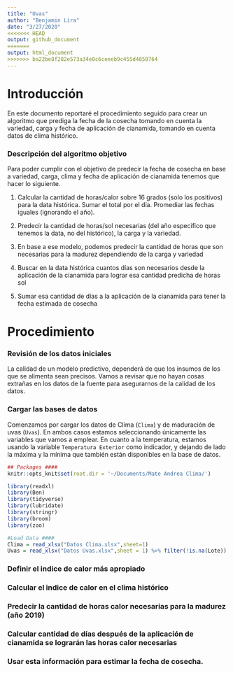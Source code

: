 ```yaml
---
title: "Uvas"
author: "Benjamin Lira"
date: "3/27/2020"
<<<<<<< HEAD
output: github_document
=======
output: html_document
>>>>>>> ba22be8f282e573a34e0c6ceeeb9c455d4850764
---
```

# Introducción
En este documento reportaré el procedimiento seguido para crear un algoritmo que prediga la fecha de la cosecha tomando en cuenta la variedad, carga y fecha de aplicación de cianamida, tomando en cuenta datos de clima histórico.


### Descripción del algoritmo objetivo

Para poder cumplir con el objetivo de predecir la fecha de cosecha en base a variedad, carga, clima y fecha de aplicación de cianamida tenemos que hacer lo siguiente.

1. Calcular la cantidad de horas/calor sobre 16 grados (solo los positivos) para la data histórica. Sumar el total por el día. Promediar las fechas iguales (ignorando el año).

2. Predecir la cantidad de horas/sol necesarias (del año específico que tenemos la data, no del histórico), la carga y la variedad.

3. En base a ese modelo, podemos predecir la cantidad de horas que son necesarias para la madurez dependiendo de la carga y variedad

4. Buscar en la data histórica cuantos días son necesarios desde la aplicación de la cianamida para lograr esa cantidad predicha de horas sol

5. Sumar esa cantidad de días a la aplicación de la cianamida para tener la fecha estimada de cosecha

# Procedimiento
### Revisión de los datos iniciales
La calidad de un modelo predictivo, dependerá de que los insumos de los que se alimenta sean precisos. Vamos a revisar que no hayan cosas extrañas en los datos de la fuente para asegurarnos de la calidad de los datos.

### Cargar las bases de datos
Comenzamos por cargar los datos de Clima (`Clima`) y de maduración de uvas (`Uvas`). En ambos casos estamos seleccionando únicamente las variables que vamos a emplear. En cuanto a la temperatura, estamos usando la variable `Temperatura Exterior` como indicador, y dejando de lado la máxima y la mínima que también están disponibles en la base de datos.

```r
## Packages ####
knitr::opts_knit$set(root.dir = '~/Documents/Mate Andrea Clima/')

library(readxl)
library(Ben)
library(tidyverse)
library(lubridate)
library(stringr)
library(broom)
library(zoo)

#Load Data ####
Clima = read_xlsx("Datos Clima.xlsx",sheet=1)
Uvas = read_xlsx("Datos Uvas.xlsx",sheet = 1) %>% filter(!is.na(Lote))
```

### Definir el indice de calor más apropiado
### Calcular el indice de calor en el clima histórico
### Predecir la cantidad de horas calor necesarias para la madurez (año 2019)
### Calcular cantidad de días después de la aplicación de cianamida se lograrán las horas calor necesarias
### Usar esta información para estimar la fecha de cosecha.


#